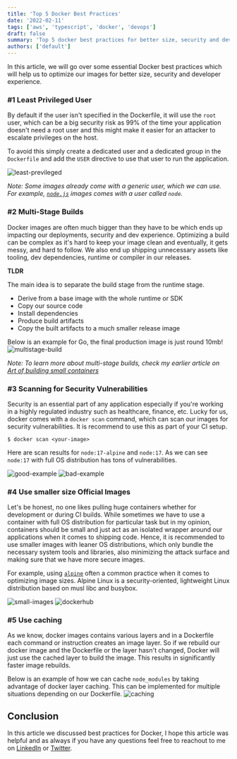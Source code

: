 ```yaml
---
title: 'Top 5 Docker Best Practices'
date: '2022-02-11'
tags: ['aws', 'typescript', 'docker', 'devops']
draft: false
summary: 'Top 5 docker best practices for better size, security and developer experience'
authors: ['default']
---
```


In this article, we will go over some essential Docker best practices which will help us to optimize our images for better size, security and developer experience.

### #1 Least Privileged User

By default if the user isn't specified in the Dockerfile, it will use the `root` user, which can be a big security risk as 99% of the time your application doesn't need a root user and this might make it easier for an attacker to escalate privileges on the host.

To avoid this simply create a dedicated user and a dedicated group in the `Dockerfile` and add the `USER` directive to use that user to run the application.

![least-previleged](https://dev-to-uploads.s3.amazonaws.com/uploads/articles/h9j3kn8609lfh0bsnosk.png)

_Note: Some images already come with a generic user, which we can use. For example, [`node.js`](https://github.com/nodejs/docker-node/blob/main/17/alpine3.14/Dockerfile) images comes with a user called `node`._

### #2 Multi-Stage Builds

Docker images are often much bigger than they have to be which ends up impacting our deployments, security and dev experience. Optimizing a build can be complex as it's hard to keep your image clean and eventually, it gets messy, and hard to follow. We also end up shipping unnecessary assets like tooling, dev dependencies, runtime or compiler in our releases.

**TLDR**

The main idea is to separate the build stage from the runtime stage.

- Derive from a base image with the whole runtime or SDK
- Copy our source code
- Install dependencies
- Produce build artifacts
- Copy the built artifacts to a much smaller release image

Below is an example for Go, the final production image is just round 10mb!
![multistage-build](https://dev-to-uploads.s3.amazonaws.com/uploads/articles/5x22fy4q8spekpubbypz.png)

_Note: To learn more about multi-stage builds, check my earlier article on [Art of building small containers](https://karanpratapsingh.com/blog/art-of-building-small-container)_

### #3 Scanning for Security Vulnerabilities

Security is an essential part of any application especially if you're working in a highly regulated industry such as healthcare, finance, etc. Lucky for us, docker comes with a `docker scan` command, which can scan our images for security vulnerabilities. It is recommend to use this as part of your CI setup.

```
$ docker scan <your-image>
```

Here are scan results for `node:17-alpine` and `node:17`. As we can see `node:17` with full OS distribution has tons of vulnerabilities.

![good-example](https://dev-to-uploads.s3.amazonaws.com/uploads/articles/2snjtbu5yevsepilxzq4.png)
![bad-example](https://dev-to-uploads.s3.amazonaws.com/uploads/articles/ljh6xhwjb0ghc0utvw1g.png)

### #4 Use smaller size Official Images

Let's be honest, no one likes pulling huge containers whether for development or during CI builds. While sometimes we have to use a container with full OS distribution for particular task but in my opinion, containers should be small and just act as an isolated wrapper around our applications when it comes to shipping code. Hence, it is recommended to use smaller images with leaner OS distributions, which only bundle the necessary system tools and libraries, also minimizing the attack surface and making sure that we have more secure images.

For example, using [`alpine`](https://alpinelinux.org/) often a common practice when it comes to optimizing image sizes. Alpine Linux is a security-oriented, lightweight Linux distribution based on musl libc and busybox.

![small-images](https://dev-to-uploads.s3.amazonaws.com/uploads/articles/6ddxmokutw9n3bfxgkgg.png)
![dockerhub](https://dev-to-uploads.s3.amazonaws.com/uploads/articles/ue6g00pw3ph44w0xg6cs.png)

### #5 Use caching

As we know, docker images contains various layers and in a Dockerfile each command or instruction creates an image layer. So if we rebuild our docker image and the Dockerfile or the layer hasn't changed, Docker will just use the cached layer to build the image. This results in significantly faster image rebuilds.

Below is an example of how we can cache `node_modules` by taking advantage of docker layer caching. This can be implemented for multiple situations depending on our Dockerfile.
![caching](https://dev-to-uploads.s3.amazonaws.com/uploads/articles/ljpsoxijeby5gvfpj1s8.png)

## Conclusion

In this article we discussed best practices for Docker, I hope this article was helpful and as always if you have any questions feel free to reachout to me on [LinkedIn](https://www.linkedin.com/in/karan99/) or [Twitter](https://twitter.com/karan_6864).
